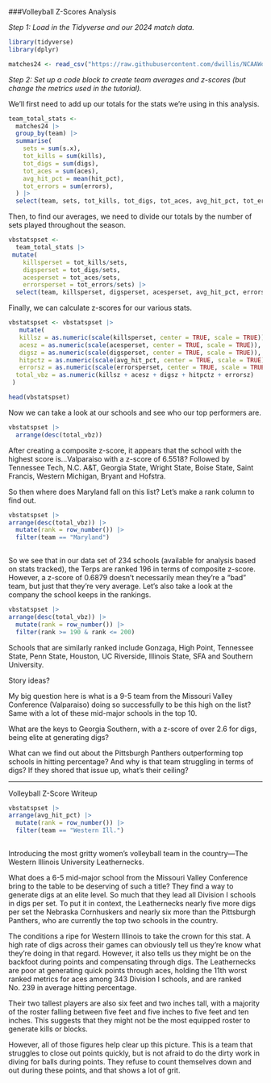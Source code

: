 ###Volleyball Z-Scores Analysis

_Step 1: Load in the Tidyverse and our 2024 match data._

```r
library(tidyverse)
library(dplyr)
```

```r
matches24 <- read_csv("https://raw.githubusercontent.com/dwillis/NCAAWomensVolleyballData/main/data/ncaa_womens_volleyball_matchstats_2024.csv")
```

_Step 2: Set up a code block to create team averages and z-scores (but change the metrics used in the tutorial)._

We'll first need to add up our totals for the stats we're using in this analysis.


```r
team_total_stats <- 
  matches24 |>
  group_by(team) |>
  summarise(
    sets = sum(s.x),
    tot_kills = sum(kills),
    tot_digs = sum(digs),
    tot_aces = sum(aces),
    avg_hit_pct = mean(hit_pct),
    tot_errors = sum(errors),
  ) |>
  select(team, sets, tot_kills, tot_digs, tot_aces, avg_hit_pct, tot_errors) 

```

Then, to find our averages, we need to divide our totals by the number of sets played throughout the season.

```r

vbstatspset <- 
  team_total_stats |>
 mutate(
    killsperset = tot_kills/sets,
    digsperset = tot_digs/sets,
    acesperset = tot_aces/sets,
    errorsperset = tot_errors/sets) |>
  select(team, killsperset, digsperset, acesperset, avg_hit_pct, errorsperset) 

```


Finally, we can calculate z-scores for our various stats.

```r

vbstatspset <- vbstatspset |>
   mutate(
   killsz = as.numeric(scale(killsperset, center = TRUE, scale = TRUE)),
   acesz = as.numeric(scale(acesperset, center = TRUE, scale = TRUE)),
   digsz = as.numeric(scale(digsperset, center = TRUE, scale = TRUE)),
   hitpctz = as.numeric(scale(avg_hit_pct, center = TRUE, scale = TRUE)),
   errorsz = as.numeric(scale(errorsperset, center = TRUE, scale = TRUE)),
  total_vbz = as.numeric(killsz + acesz + digsz + hitpctz + errorsz)
 )

head(vbstatspset)
```

Now we can take a look at our schools and see who our top performers are. 

```r

vbstatspset |>
  arrange(desc(total_vbz))

```

After creating a composite z-score, it appears that the school with the highest score is...Valparaiso with a z-score of 6.5518? Followed by Tennessee Tech, N.C. A&T, Georgia State, Wright State, Boise State, Saint Francis, Western Michigan, Bryant and Hofstra. 


So then where does Maryland fall on this list? Let's make a rank column to find out. 

```r

vbstatspset |>
arrange(desc(total_vbz)) |>  
  mutate(rank = row_number()) |>
  filter(team == "Maryland")
  
```

So we see that in our data set of 234 schools (available for analysis based on stats tracked), the Terps are ranked 196 in terms of composite z-score. However, a z-score of 0.6879 doesn't necessarily mean they're a "bad" team, but just that they're very average. Let's also take a look at the company the school keeps in the rankings.

```r

vbstatspset |>
arrange(desc(total_vbz)) |>  
  mutate(rank = row_number()) |>
  filter(rank >= 190 & rank <= 200)

```

Schools that are similarly ranked include Gonzaga, High Point, Tennessee State, Penn State, Houston, UC Riverside, Illinois State, SFA and Southern University.

Story ideas? 

My big question here is what is a 9-5 team from the Missouri Valley Conference (Valparaiso) doing so successfully to be this high on the list? Same with a lot of these mid-major schools in the top 10.

What are the keys to Georgia Southern, with a z-score of over 2.6 for digs, being elite at generating digs?

What can we find out about the Pittsburgh Panthers outperforming top schools in hitting percentage? And why is that team struggling in terms of digs? If they shored that issue up, what's their ceiling?

-----------------
Volleyball Z-Score Writeup

```r

vbstatspset |>
arrange(avg_hit_pct) |>
  mutate(rank = row_number()) |>
  filter(team == "Western Ill.")
 
```


Introducing the most gritty women's volleyball team in the country---The Western Illinois University Leathernecks. 

What does a 6-5 mid-major school from the Missouri Valley Conference bring to the table to be deserving of such a title? They find a way to generate digs at an elite level. So much  that they lead all Division I schools in digs per set. To put it in context, the Leathernecks nearly five more digs per set the Nebraska Cornhuskers and nearly six more than the Pittsburgh Panthers, who are currently the top two schools in the country.

The conditions a ripe for Western Illinois to take the crown for this stat. A high rate of digs across their games can obviously tell us they're know what they're doing in that regard. However, it also tells us they might be on the backfoot during points and compensating through digs. The Leathernecks are poor at generating quick points through aces, holding the 11th worst ranked metrics for aces among 343 Division I schools, and are ranked No. 239 in average hitting percentage.

Their two tallest players are also six feet and two inches tall, with a majority of the roster falling between five feet and five inches to five feet and ten inches. This suggests that they might not be the most equipped roster to generate kills or blocks.

However, all of those figures help clear up this picture. This is a team that struggles to close out points quickly, but is not afraid to do the dirty work in diving for balls during points. They refuse to count themselves down and out during these points, and that shows a lot of grit.



